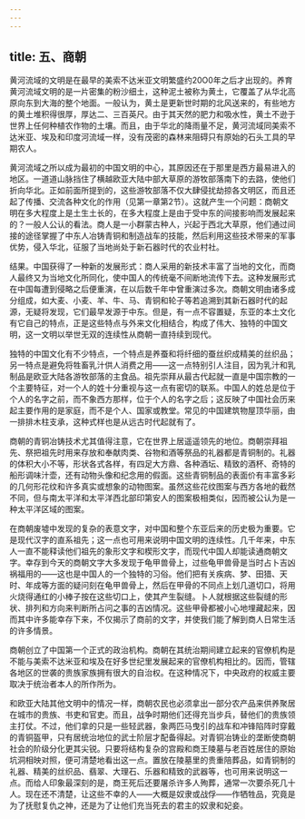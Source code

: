 ```yaml
---
---
---
```

title: 五、商朝
---



黄河流域的文明是在最早的美索不达米亚文明繁盛约20O0年之后才出现的。养育黄河流域文明的是一片密集的粉沙细土，这种泥土被称为黄土，它覆盖了从华北高原向东到大海的整个地面。一般认为，黄土是更新世时期的北风送来的，有些地方的黄土堆积得很厚，厚达二、三百英尺。由于其天然的肥力和吸水性，黄土不逊于世界上任何种植农作物的土壤。而且，由于华北的降雨量不足，黄河流域同美索不达米亚、埃及和印度河流域一样，没有茂密的森林来阻碍只有原始的石头工具的早期农人。

黄河流域之所以成为最初的中国文明的中心，其原因还在于那里是西方最易进入的地区。一道道山脉挡住了横越欧亚大陆中部大草原的游牧部落南下的去路，使他们折向华北。正如前面所提到的，这些游牧部落不仅大肆侵扰劫掠各文明区，而且还起了传播、交流各种文化的作用（见第一章第2节）。这就产生一个问题：商朝文明在多大程度上是土生土长的，在多大程度上是由于受中东的间接影响而发展起来的？一般人公认的看法。商人是一小群蒙古种人，兴起于西北大草原，他们通过间接的途径掌握了中东人冶铸青铜和制造战车的技能，然后利用这些技术带来的军事优势，侵入华北，征服了当地尚处于新石器时代的农业村社。

结果。中国获得了一种新的发展形式：商人采用的新技术丰富了当地的文化，而商人最终又为当地文化所同化，使中国人的传统毫不间断地流传下去。这种发展形式在中国每遭到侵略之后便重演，在以后数千年中曾重演过多次。商朝文明由诸多成分组成，如大麦、小麦、羊、牛、马、青铜和轮子等若追溯到其新石器时代的起源，无疑将发现，它们最早发源于中东。但是，有一点不容置疑，东亚的本土文化有它自己的特点，正是这些特点与外来文化相结合，构成了伟大、独特的中国文明，这一文明以举世无双的连续性从商朝一直持续到现代。

独特的中国文化有不少特点，一个特点是养蚕和将纤细的蚕丝织成精美的丝织品；另一特点是避免将牲畜乳汁供人消费之用——这一点特别引人注目，因为乳汁和乳制品是欧亚大陆各游牧部落的主食品。祖先崇拜从最古代起就一直是中国宗教的一个主要特征，对一个人的姓十分重视与这一点有密切的联系。中国人的姓总是位于个人的名字之前，而不象西方那样，位于个人的名字之后；这反映了中国社会历来起主要作用的是家庭，而不是个人、国家或教堂。常见的中国建筑物屋顶华丽，由一排排木柱支承，这种式样也是从远古时代起就有了。

商朝的青铜冶铸技术尤其值得注意，它在世界上居遥遥领先的地位。商朝崇拜祖先、祭把祖先时用来存放和奉献肉类、谷物和酒等祭品的礼器都是青铜制的。礼器的体积大小不等，形状各式各样，有四足大方鼎、各种酒坛、精致的酒杯、奇特的船形调味汁壶，还有动物头像和纪念用的假面。这些青铜制品的表面价有丰富多彩的几何形花纹和许多真实或想象的动物图案。虽然这些花纹图案与西方各地的截然不同，但与南太平洋和太平洋西北部印第安人的图案极相类似，因而被公认为是一种太平洋区域的图案。

在商朝废墟中发现的复杂的表意文字，对中国和整个东亚后来的历史极为重要。它是现代汉字的直系祖先；这一点也可用来说明中国文明的连续性。几千年来，中东人一直不能释读他们祖先的象形文字和楔形文字，而现代中国人却能读通商朝文字。幸存到今天的商朝文字大多发现于龟甲兽骨上，过些龟甲兽骨是当时占卜吉凶祸福用的——这也是中国人的一个独特的习俗。他们把有关疾病、梦、田猎、天时、年成等方面的疑问刻在龟甲兽骨上，然后在甲骨的不同点上划几道切口，将用火烧得通红的小棒子按在这些切口上，使其产生裂缝。卜人就根据这些裂缝的形状、排列和方向来判断所占问之事的吉凶情况。这些甲骨都被小心地埋藏起来，因而其中许多能幸存下来，不仅揭示了商前的文字，并使我们能了解到商人日常生活的许多情景。

商朝创立了中国第一个正式的政治机构。商朝在其统治期间建立起来的官僚机构是不能与美索不达米亚和埃及在好多世纪里发展起来的官僚机构相比的。因而，管辖各地区的世袭的贵族家族拥有很大的自治权。在这种情况下，中央政府的权威主要取决于统治者本人的所作所为。

和欧亚大陆其他文明中的情况一样，商朝农民也必须拿出一部分农产品来供养聚居在城市的贵族、书吏和官吏。而且，战争时期他们还得充当步兵，替他们的贵族领主打仗。不过，他们拿的只是一些轻武器，象两匹马曳引的战车和冲锋陷阵时穿戴的青铜盔甲，只有居统治地位的武士阶层才配备得起。对青铜冶铸业的垄断使商朝社会的阶级分化更其尖锐。只要将结构复杂的宫殿和商王陵墓与老百姓居住的原始坑洞相映对照，便可清楚地看出这一点。置放在陵墓里的贵重陪葬品，如青铜制的礼器、精美的丝织品、翡翠、大理石、乐器和精致的武器等，也可用来说明这一点。而给人印象最深刻的是，商王死后还要屠杀许多人殉葬，通常一次要杀死几十人。现在还不清楚，让这些不幸的人——大概是奴隶或战俘——作牺牲品，究竟是为了抚慰复仇之神，还是为了让他们充当死去的君主的奴隶和妃妾。